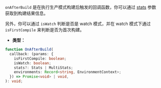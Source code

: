 `onAfterBuild` 是在执行生产模式构建后触发的回调函数，你可以通过 [stats](https://rspack.dev/api/javascript-api/stats) 参数获取到构建结果信息。

另外，你可以通过 `isWatch` 判断是否是 watch 模式，并在 watch 模式下通过 `isFirstCompile` 来判断是否为首次构建。

- **类型：**

```ts
function OnAfterBuild(
  callback: (params: {
    isFirstCompile: boolean;
    isWatch: boolean;
    stats?: Stats | MultiStats;
    environments: Record<string, EnvironmentContext>;
  }) => Promise<void> | void,
): void;
```
